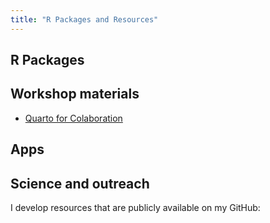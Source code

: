 ```yaml
---
title: "R Packages and Resources"
---
```


## R Packages


## Workshop materials

-  [Quarto for Colaboration](https://github.com/QuinnAsena/resbaz2022)

## Apps


## Science and outreach

I develop resources that are publicly available on my GitHub:

